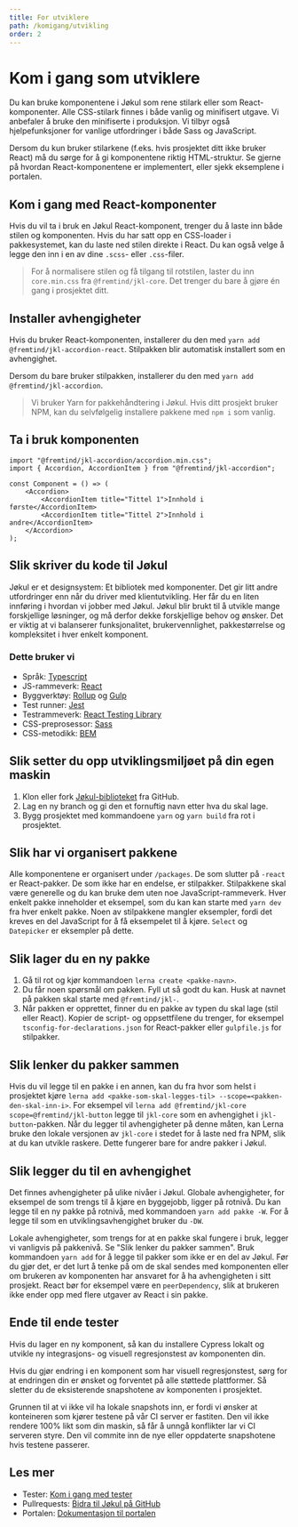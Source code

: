 ```yaml
---
title: For utviklere
path: /komigang/utvikling
order: 2
---
```


# Kom i gang som utviklere
Du kan bruke komponentene i Jøkul som rene stilark eller som React-komponenter. Alle CSS-stilark finnes i både vanlig og minifisert utgave. Vi anbefaler å bruke den minifiserte i produksjon. Vi tilbyr også hjelpefunksjoner for vanlige utfordringer i både Sass og JavaScript.

Dersom du kun bruker stilarkene (f.eks. hvis prosjektet ditt ikke bruker React) må du sørge for å gi komponentene riktig HTML-struktur. Se gjerne på hvordan React-komponentene er implementert, eller sjekk eksemplene i portalen.

## Kom i gang med React-komponenter
Hvis du vil ta i bruk en Jøkul React-komponent, trenger du å laste inn både stilen og komponenten. Hvis du har satt opp en CSS-loader i pakkesystemet, kan du laste ned stilen direkte i React. Du kan også velge å legge den inn i en av dine `.scss`- eller `.css`-filer.

> For å normalisere stilen og få tilgang til rotstilen, laster du inn `core.min.css` fra `@fremtind/jkl-core`. Det trenger du bare å gjøre én gang i prosjektet ditt.

## Installer avhengigheter
Hvis du bruker React-komponenten, installerer du den med `yarn add @fremtind/jkl-accordion-react`. Stilpakken blir automatisk installert som en avhengighet.

Dersom du bare bruker stilpakken, installerer du den med `yarn add @fremtind/jkl-accordion`.

> Vi bruker Yarn for pakkehåndtering i Jøkul. Hvis ditt prosjekt bruker NPM, kan du selvfølgelig installere pakkene med `npm i` som vanlig.

## Ta i bruk komponenten

```tsx
import "@fremtind/jkl-accordion/accordion.min.css";
import { Accordion, AccordionItem } from "@fremtind/jkl-accordion";

const Component = () => (
    <Accordion>
        <AccordionItem title="Tittel 1">Innhold i første</AccordionItem>
        <AccordionItem title="Tittel 2">Innhold i andre</AccordionItem>
    </Accordion>
);
```

## Slik skriver du kode til Jøkul

Jøkul er et designsystem: Et bibliotek med komponenter. Det gir litt andre utfordringer enn når du driver med klientutvikling. Her får du en liten innføring i hvordan vi jobber med Jøkul. Jøkul blir brukt til å utvikle mange forskjellige løsninger, og må derfor dekke forskjellige behov og ønsker. Det er viktig at vi balanserer funksjonalitet, brukervennlighet, pakkestørrelse og kompleksitet i hver enkelt komponent.

### Dette bruker vi

-   Språk: [Typescript](https://www.typescriptlang.org/docs/home.html)
-   JS-rammeverk: [React](https://reactjs.org/)
-   Byggverktøy: [Rollup](https://rollupjs.org/guide/en/) og [Gulp](https://gulpjs.com/)
-   Test runner: [Jest](https://jestjs.io/)
-   Testrammeverk: [React Testing Library](https://testing-library.com/docs/react-testing-library/intro)
-   CSS-preprosessor: [Sass](https://sass-lang.com/)
-   CSS-metodikk: [BEM](http://getbem.com)

## Slik setter du opp utviklingsmiljøet på din egen maskin

1. Klon eller fork [Jøkul-biblioteket](https://github.com/fremtind/jokul) fra GitHub.
2. Lag en ny branch og gi den et fornuftig navn etter hva du skal lage.
3. Bygg prosjektet med kommandoene `yarn` og `yarn build` fra rot i prosjektet.

## Slik har vi organisert pakkene

Alle komponentene er organisert under `/packages`. De som slutter på `-react` er React-pakker. De som ikke har en endelse, er stilpakker. Stilpakkene skal være generelle og du kan bruke dem uten noe JavaScript-rammeverk. Hver enkelt pakke inneholder et eksempel, som du kan kan starte med `yarn dev` fra hver enkelt pakke. Noen av stilpakkene mangler eksempler, fordi det kreves en del JavaScript for å få eksempelet til å kjøre. `Select` og `Datepicker` er eksempler på dette.

## Slik lager du en ny pakke

1. Gå til rot og kjør kommandoen `lerna create <pakke-navn>`.
2. Du får noen spørsmål om pakken. Fyll ut så godt du kan. Husk at navnet på pakken skal starte med `@fremtind/jkl-`.
3. Når pakken er opprettet, finner du en pakke av typen du skal lage (stil eller React). Kopier de script- og oppsettfilene du trenger, for eksempel `tsconfig-for-declarations.json` for React-pakker eller `gulpfile.js` for stilpakker.

## Slik lenker du pakker sammen

Hvis du vil legge til en pakke i en annen, kan du fra hvor som helst i prosjektet kjøre `lerna add <pakke-som-skal-legges-til> --scope=<pakken-den-skal-inn-i>`. For eksempel vil `lerna add @fremtind/jkl-core scope=@fremtind/jkl-button` legge til `jkl-core` som en avhengighet i `jkl-button`-pakken. Når du legger til avhengigheter på denne måten, kan Lerna bruke den lokale versjonen av `jkl-core` i stedet for å laste ned fra NPM, slik at du kan utvikle raskere. Dette fungerer bare for andre pakker i Jøkul.

## Slik legger du til en avhengighet

Det finnes avhengigheter på ulike nivåer i Jøkul. Globale avhengigheter, for eksempel de som trengs til å kjøre en byggejobb, ligger på rotnivå. Du kan legge til en ny pakke på rotnivå, med kommandoen `yarn add pakke -W`. For å legge til som en utviklingsavhengighet bruker du `-DW`.

Lokale avhengigheter, som trengs for at en pakke skal fungere i bruk, legger vi vanligvis på pakkenivå. Se "Slik lenker du pakker sammen". Bruk kommandoen `yarn add` for å legge til pakker som ikke er en del av Jøkul. Før du gjør det, er det lurt å tenke på om de skal sendes med komponenten eller om brukeren av komponenten har ansvaret for å ha avhengigheten i sitt prosjekt. React bør for eksempel være en `peerDependency`, slik at brukeren ikke ender opp med flere utgaver av React i sin pakke.


## Ende til ende tester
Hvis du lager en ny komponent, så kan du installere Cypress lokalt og utvikle ny integrasjons- og visuell regresjonstest av komponenten din.

Hvis du gjør endring i en komponent som har visuell regresjonstest, sørg for at endringen din er ønsket og forventet på alle støttede plattformer. Så sletter du de eksisterende snapshotene av komponenten i prosjektet.

Grunnen til at vi ikke vil ha lokale snapshots inn, er fordi vi ønsker at konteineren som kjører testene på vår CI server er fastiten. Den vil ikke rendere 100% likt som din maskin, så får å unngå konflikter lar vi CI serveren styre. Den vil commite inn de nye eller oppdaterte snapshotene hvis testene passerer.

## Les mer

-   Tester: [Kom i gang med tester](/komigang/tester)
-   Pullrequests: [Bidra til Jøkul på GitHub](/komigang/pullrequests)
-   Portalen: [Dokumentasjon til portalen](/komigang/portalen)

